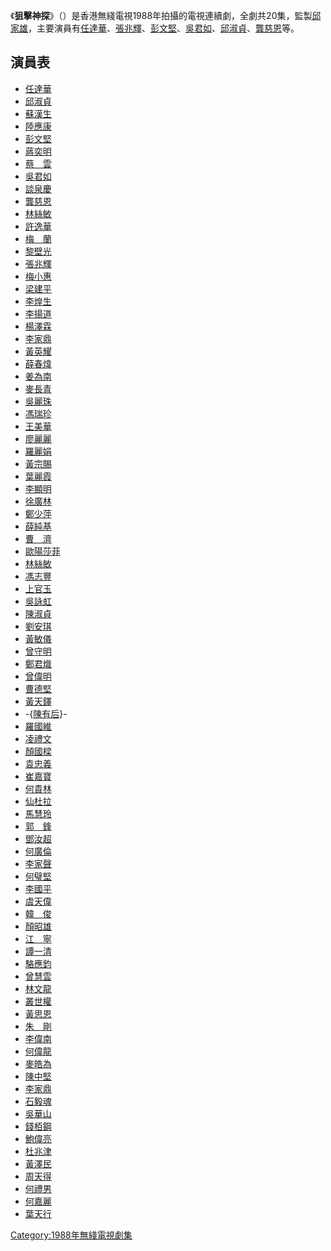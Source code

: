 {{無綫劇集 
| 中文劇名=狙擊神探
| 英文劇名={{lang|en|The Undercover Story}}
| 圖像=
| 製作年份=1988年
| 海外推出日期=
| 翡翠台首播日期=1988年11月28日
| 翡翠台首播時間=
| 監製=[[邱家雄|邱家雄]]
| 編導=[[賴建國|賴建國]]、[[劉國豪|劉國豪]]、[[香立行|香立行]]、<br>[[鄭兆強|鄭兆強]]
| 製作統籌=[[李慕冰|李慕冰]]
| 助理編導=[[石銘泉|石銘泉]]、[[曾綺嫻|曾綺嫻]]、[[蕭振儀|蕭振儀]]、<br>[[仇建樂|仇建樂]]
| 編審=[[馮志強|馮志強]]
| 編劇=[[歐冠英|歐冠英]]、[[薛家華|薛家華]]、[[鍾德榮|鍾德榮]]
| 集數=20
| 劇種=警匪
| 主演=[[任達華|任達華]]、[[張兆輝|張兆輝]]、[[彭文堅|彭文堅]]、<br>[[吳君如|吳君如]]、[[邱淑貞|邱淑貞]]、[[龔慈恩|龔慈恩]]
| 主題曲= 生命全属我
| 作曲=[[趙文海|趙文海]]
| 填詞=[[鄭國江|鄭國江]]
| 主唱=[[杜德偉|杜德偉]]
}}
《'''狙擊神探'''》（{{lang-en|'''The Undercover Story'''}}）是香港無綫電視1988年拍攝的電視連續劇，全劇共20集，監製[[邱家雄|邱家雄]]，主要演員有[[任達華|任達華]]、[[張兆輝|張兆輝]]、[[彭文堅|彭文堅]]、[[吳君如|吳君如]]、[[邱淑貞|邱淑貞]]、[[龔慈恩|龔慈恩]]等。

==演員表==
*[[任達華|任達華]]
*[[邱淑貞|邱淑貞]]
*[[蘇漢生|蘇漢生]]
*[[陸應康|陸應康]]
*[[彭文堅|彭文堅]]
*[[蔣奕明|蔣奕明]]
*[[蔡雲|蔡　雲]]
*[[吳君如|吳君如]]
*[[談泉慶|談泉慶]]
*[[龔慈恩|龔慈恩]]
*[[林絲敏|林絲敏]]
*[[許逸華|許逸華]]
*[[梅蘭|梅　蘭]]
*[[黎壁光|黎壁光]]
*[[張兆輝|張兆輝]]
*[[梅小惠|梅小惠]]
*[[梁建平|梁建平]]
*[[李煌生|李煌生]]
*[[李揚道|李揚道]]
*[[楊澤霖|楊澤霖]]
*[[李家鼎|李家鼎]]
*[[黃英耀|黃英耀]]
*[[薛春煒|薛春煒]]
*[[姜為南|姜為南]]
*[[麥長青|麥長青]]
*[[吳麗珠|吳麗珠]]
*[[馮瑞珍|馮瑞珍]]
*[[王美華_(藝人)|王美華]]
*[[廖麗麗|廖麗麗]]
*[[羅麗娟|羅麗娟]]
*[[黃宗賜|黃宗賜]]
*[[葉麗霞|葉麗霞]]
*[[李顯明|李顯明]]
*[[徐廣林|徐廣林]]
*[[鄭少萍|鄭少萍]]
*[[薛純基|薛純基]]
*[[曹濟|曹　濟]]
*[[歐陽莎菲|歐陽莎菲]]
*[[林絲敏|林絲敏]]
*[[馮志豐|馮志豐]]
*[[上官玉|上官玉]]
*[[吳詠虹|吳詠虹]]
*[[陳淑貞|陳淑貞]]
*[[劉安琪|劉安琪]]
*[[黃敏儀|黃敏儀]]
*[[曾守明|曾守明]]
*[[鄭君熾_(藝人)|鄭君熾]]
*[[曾偉明|曾偉明]]
*[[曹德堅|曹德堅]]
*[[黃天鐸|黃天鐸]]
*-{[[陳有后|陳有后]]}-
*[[羅國維|羅國維]]
*[[凌禮文|凌禮文]]
*[[顏國樑|顏國樑]]
*[[袁忠義|袁忠義]]
*[[崔嘉寶|崔嘉寶]]
*[[何貴林|何貴林]]
*[[仙杜拉|仙杜拉]]
*[[馬慧玲|馬慧玲]]
*[[郭鋒_(演員)|郭　鋒]]
*[[鄧汝超|鄧汝超]]
*[[何廣倫|何廣倫]]
*[[李家聲|李家聲]]
*[[何璧堅|何璧堅]]
*[[李國平_(演員)|李國平]]
*[[虞天偉|虞天偉]]
*[[韓俊|韓　俊]]
*[[顏昭雄|顏昭雄]]
*[[江寧_(演員)|江　寧]]
*[[譚一清|譚一清]]
*[[駱應鈞|駱應鈞]]
*[[曾慧雲|曾慧雲]]
*[[林文龍|林文龍]]
*[[叢世權|叢世權]]
*[[黃思恩|黃思恩]]
*[[朱剛|朱　剛]]
*[[李偉南|李偉南]]
*[[何偉龍|何偉龍]]
*[[麥皓為|麥皓為]]
*[[陳中堅|陳中堅]]
*[[李家鼎|李家鼎]]
*[[石毅魂|石毅魂]]
*[[吳華山|吳華山]]
*[[錢栢鋼|錢栢鋼]]
*[[鮑偉亮|鮑偉亮]]
*[[杜兆津|杜兆津]]
*[[黃澤民|黃澤民]]
*[[周天得|周天得]]
*[[何禮男|何禮男]]
*[[何嘉麗_(藝人)|何嘉麗]]
*[[葉天行|葉天行]]

{{HK-tv-stub}}

[[Category:1988年無綫電視劇集|Category:1988年無綫電視劇集]]